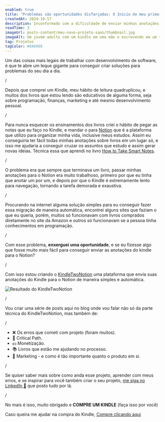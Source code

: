 ```yaml
---
enabled: true
title: "Problemas são oportunidades disfarçadas: O Início do meu primeiro projeto"
createdAt: 2024-10-17
description: Inconformado com a dificuldade de enviar minhas anotações do Kindle para o Notion, decidi reunir tudo o que estou aprendendo sobre negócios e criar meu próprio projeto para resolver isso de forma simples e eficiente. Dando início a minha fase empreendedora.
readTime: 3
imageUrl: posts-content/meu-novo-projeto-saas/thumbnail.jpg
imageAlt: Um jovem adulto com um kindle em uma mão e escrevendo em um teclado de frente ao computador, com livros ao lado
tag: Projetos
tagColor: #696969
---
```


Um das coisas mais legais de trabalhar com desenvolvimento de software,
é que te abre um leque gigante para conseguir criar soluções para problemas do seu dia a dia.

/

Depois que comprei um Kindle, meu hábito de leitura quadruplicou, e muitos dos livros que estou lendo são educativos de alguma forma, seja sobre programação, finanças, marketing e até mesmo desenvolvimento pessoal.

/

Para nunca esquecer os ensinamentos dos livros criei o hábito de pegar as notas que eu faço no Kindle, e mandar o para [Notion](https://www.notion.so) que é a plataforma que utilizo para organizar minha vida, inclusive meus estudos. Assim eu conseguiria ter fácil todas minhas anotações sobre livros em um lugar só, e isso me ajudaria a conseguir cruzar os assuntos que estudo e assim gerar novas ideias. Técnica essa que aprendi no livro [How to Take Smart Notes](https://amzn.to/3BXC9MY).

/

O problema era que sempre que terminava um livro, passar minhas anotações para o Notion era muito trabalhoso, primeiro por que eu tinha que anotar um por um, e depois por que o Kindle é extremamente lento para navegação, tornando a tarefa demorada e exaustiva.

/

Procurando na internet alguma solução simples para eu conseguir fazer essa migração de maneira automática, encontrei alguns sites que faziam o que eu queria, porém, muitos só funcionavam com livros comprados diretamente no site da Amazon e outros só funcionavam se a pessoa tinha conhecimentos em programação.

/

Com esse problema, **enxerguei uma oportunidade**, e se eu fizesse algo que fosse muito mais fácil para conseguir enviar as anotações do kindle para o Notion?

/

Com isso estou criando o [KindleTwoNotion](https://kindletwonotion.com) uma plataforma que envia suas anotações do Kindle para o Notion de maneira simples e automática.

![Resultado do KindleTwoNotion](https://taxco-bucket.s3.us-east-2.amazonaws.com/posts-content/meu-novo-projeto-saas/kindle-two-notion-result.gif)

/

Vou criar uma série de posts aqui no blog onde vou falar não só da parte técnica do KindleTwoNotion, mas também de:

/

- ❌ Os erros que cometi com projeto (foram muitos).
- 🚀 Critical Path.
- 💵 Monetização.
- 📚 Livros que estão me ajudando no processo.
- 🤖 Marketing - e como é tão importante quanto o produto em si.

/

Se quiser saber mais sobre como anda esse projeto, aprender com meus erros, e se inspirar para você também criar o seu projeto, [me siga no LinkedIn 🔵](https://www.linkedin.com/in/ivan-f-m-medeiros) que posto tudo por lá.

/

No mais é isso, muito obrigado e **COMPRE UM KINDLE** (faça isso por você)

Caso queira me ajudar na compra do Kindle, [Compre clicando aqui](https://amzn.to/4dQf10b)
